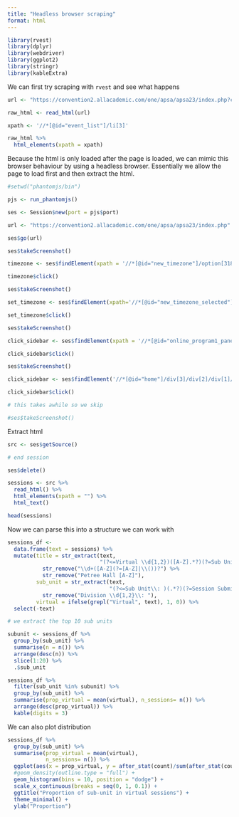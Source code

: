 ---
title: "Headless browser scraping"
format: html
---


```{r}

library(rvest)
library(dplyr)
library(webdriver)
library(ggplot2)
library(stringr)
library(kableExtra)

```

We can first try scraping with `rvest` and see what happens

```{r}

url <- "https://convention2.allacademic.com/one/apsa/apsa23/index.php?cmd=Online+Program+View+Selected+Session+Type+Submissions&selected_session_type_id=11507&program_focus=browse_by_session_type_submissions&PHPSESSID=s3mgj7huq5dqua1k1j40fvqo35"

raw_html <- read_html(url)

xpath <- '//*[@id="event_list"]/li[3]'

raw_html %>% 
  html_elements(xpath = xpath)


```

Because the html is only loaded after the page is loaded, we can mimic this browser behaviour by using a headless browser. Essentially we allow the page to load first and then extract the html.

```{r}

#setwd("phantomjs/bin")

pjs <- run_phantomjs()

ses <- Session$new(port = pjs$port)

url <- "https://convention2.allacademic.com/one/apsa/apsa23/index.php"

ses$go(url)

ses$takeScreenshot()

```


```{r}

timezone <- ses$findElement(xpath = '//*[@id="new_timezone"]/option[318]')

timezone$click()

ses$takeScreenshot()

```


```{r}

set_timezone <- ses$findElement(xpath='//*[@id="new_timezone_selected"]')

set_timezone$click()

ses$takeScreenshot()

```

```{r}

click_sidebar <- ses$findElement(xpath = '//*[@id="online_program1_panel_open_btn"]')

click_sidebar$click()

ses$takeScreenshot()

```

```{r}

click_sidebar <- ses$findElement('//*[@id="home"]/div[3]/div[2]/div[1]/div/ul/li[7]/a')

click_sidebar$click()

# this takes awhile so we skip

#ses$takeScreenshot()

```

Extract html

```{r}

src <- ses$getSource()

# end session

ses$delete()

sessions <- src %>% 
  read_html() %>% 
  html_elements(xpath = "") %>% 
  html_text()

head(sessions)

```

Now we can parse this into a structure we can work with

```{r}

sessions_df <- 
  data.frame(text = sessions) %>% 
  mutate(title = str_extract(text,
                             "(?<=Virtual \\d{1,2})([A-Z].*?)(?=Sub Unit\\:)|(?<=LACC, )(.*?)(?=Sub Unit\\:)") %>% 
           str_remove("\\d+([A-Z](?=[A-Z]|\\())?") %>% 
           str_remove("Petree Hall [A-Z]"),
         sub_unit = str_extract(text,
                                "(?<=Sub Unit\\: )(.*?)(?=Session Submission)") %>% 
           str_remove("Division \\d{1,2}\\: "),
         virtual = ifelse(grepl("Virtual", text), 1, 0)) %>% 
  select(-text) 

# we extract the top 10 sub units

subunit <- sessions_df %>% 
  group_by(sub_unit) %>% 
  summarise(n = n()) %>% 
  arrange(desc(n)) %>% 
  slice(1:20) %>% 
  .$sub_unit

sessions_df %>% 
  filter(sub_unit %in% subunit) %>% 
  group_by(sub_unit) %>% 
  summarise(prop_virtual = mean(virtual), n_sessions= n()) %>% 
  arrange(desc(prop_virtual)) %>% 
  kable(digits = 3)

```

We can also plot distribution

```{r}

sessions_df %>% 
  group_by(sub_unit) %>% 
  summarise(prop_virtual = mean(virtual), 
            n_sessions= n()) %>% 
  ggplot(aes(x = prop_virtual, y = after_stat(count)/sum(after_stat(count)))) +
  #geom_density(outline.type = "full") +
  geom_histogram(bins = 10, position = "dodge") +
  scale_x_continuous(breaks = seq(0, 1, 0.1)) +
  ggtitle("Proportion of sub-unit in virtual sessions") +
  theme_minimal() +
  ylab("Proportion")

```
